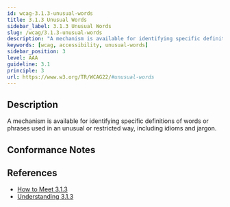 ```yaml
---
id: wcag-3.1.3-unusual-words
title: 3.1.3 Unusual Words
sidebar_label: 3.1.3 Unusual Words
slug: /wcag/3.1.3-unusual-words
description: "A mechanism is available for identifying specific definitions of words or phrases used in an unusual or restricted way, including idioms and jargon."
keywords: [wcag, accessibility, unusual-words]
sidebar_position: 3
level: AAA
guideline: 3.1
principle: 3
url: https://www.w3.org/TR/WCAG22/#unusual-words
---
```

## Description

A mechanism is available for identifying specific definitions of words or phrases used in an unusual or restricted way, including idioms and jargon.

## Conformance Notes

<Project name="ads">
  <NoSupport></NoSupport>
</Project>
<Project name="scix">
  <NoSupport></NoSupport>
</Project>

## References

- [How to Meet 3.1.3](https://www.w3.org/WAI/WCAG22/quickref/#unusual-words)
- [Understanding 3.1.3](https://www.w3.org/WAI/WCAG22/Understanding/unusual-words.html)


